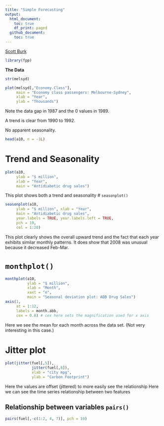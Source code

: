 ```yaml
---
title: "Simple Forecasting"
output:
  html_document:
    toc: true
    df_print: paged
  github_document:
    toc: true
---
```


[Scott Burk](https://www.youtube.com/watch?v=HdYBuDMJ40Y&t=184s)

```r
library(fpp)
```
**The Data**
```r
str(melsyd)
```

```r
plot(melsyd[,"Economy.Class"],
     main = "Economy class passengers: Melbourne-Sydney",
     xlab = "Year",
     ylab = "Thousands") 
```
Note the data gap in 1987 and the 0 values in 1989.

A trend is clear from 1990 to 1992.

No apparent seasonality.

```r
head(a10, n = -1L)
```
# Trend and Seasonality
```r
plot(a10,
     ylab = "$ million",
     xlab = "Year",
     main = "Antidiabetic drug sales")
```
This plot shows both a trend and seasonality
# `seasonplot()`
```r
seasonplot(a10,
     ylab = "$ million", xlab = "Year",
     main = "Antidiabetic drug sales",
     year.labels = TRUE, year.labels.left = TRUE,
     pch = 19,
     col = 1:20) 
```
This plot clearly shows the overall upward trend and the fact that each year
exhibits similar monthly patterns. It does show that 2008 was unusual because it decreased Feb-Mar.

# `monthplot()`

```r
monthplot(a10,
          ylab = "$ million",
          xlab = "Month",
          xaxt = "n",
          main = "Seasonal deviation plot: ADB Drug Sales")
axis(1, 
     at = 1:12, 
     labels = month.abb, 
     cex = 0.8) # cex here sets the magnification used for x axis
```
Here we see the mean for each month across the data set. (Not very interesting in this case.)

# Jitter plot
```r
plot(jitter(fuel[,5]),
            jitter(fuel[,8]),
            xlab = "city mpg",
            ylab = "Carbon Footprint")
```
Here the values are offset (jittered) to more easily see the relationship
Here we can see the time series relationship between two features

## Relationship between variables `pairs()`
```r
pairs(fuel[,-c(1:2, 4, 7)], pch = 19)
```



